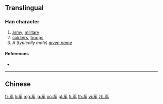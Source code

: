 {{also|軍}}
==Translingual==

===Han character===
{{Han char|rn=14|rad=冖|as=04|sn=6|four=|canj=BKQ|ids=⿱冖车}}

# [[army]], [[military]]
# [[soldiers]], [[troops]]
# ''A (typically male) [[given name]]''

====References====
* {{Han ref|kx=0130.191|hdz=10303.070|uh=519B|ud=20891}}

----

==Chinese==
{{zh-see|軍}}

[[fr:军]]
[[li:军]]
[[mg:军]]
[[ja:军]]
[[no:军]]
[[pl:军]]
[[fi:军]]
[[th:军]]
[[vi:军]]
[[zh:军]]